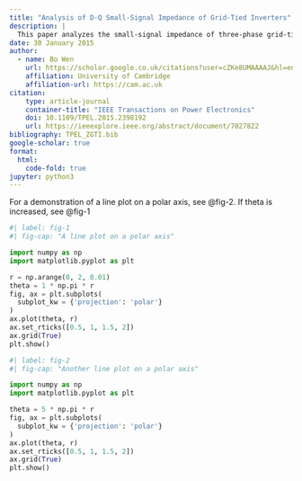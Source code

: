 ```yaml
---
title: "Analysis of D-Q Small-Signal Impedance of Grid-Tied Inverters"
description: | 
  This paper analyzes the small-signal impedance of three-phase grid-tied inverters with feedback control and phase-locked loop (PLL) in the synchronous reference (d-q) frame. 
date: 30 January 2015
author:
  - name: Bo Wen
    url: https://scholar.google.co.uk/citations?user=cZKe8UMAAAAJ&hl=en
    affiliation: University of Cambridge
    affiliation-url: https://cam.ac.uk
citation:
    type: article-journal
    container-title: "IEEE Transactions on Power Electronics"
    doi: 10.1109/TPEL.2015.2398192
    url: https://ieeexplore.ieee.org/abstract/document/7027822
bibliography: TPEL_ZGTI.bib
google-scholar: true
format:
  html:
    code-fold: true
jupyter: python3
---
```


For a demonstration of a line plot on a polar axis, see @fig-2. If theta is increased, see @fig-1

```python
#| label: fig-1
#| fig-cap: "A line plot on a polar axis"

import numpy as np
import matplotlib.pyplot as plt

r = np.arange(0, 2, 0.01)
theta = 1 * np.pi * r
fig, ax = plt.subplots(
  subplot_kw = {'projection': 'polar'} 
)
ax.plot(theta, r)
ax.set_rticks([0.5, 1, 1.5, 2])
ax.grid(True)
plt.show()
```
```python
#| label: fig-2
#| fig-cap: "Another line plot on a polar axis"

import numpy as np
import matplotlib.pyplot as plt

theta = 5 * np.pi * r
fig, ax = plt.subplots(
  subplot_kw = {'projection': 'polar'} 
)
ax.plot(theta, r)
ax.set_rticks([0.5, 1, 1.5, 2])
ax.grid(True)
plt.show()
```